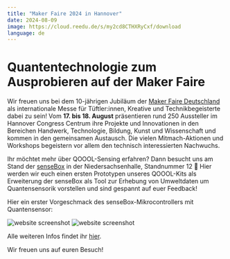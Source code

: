 ```yaml
---
title: "Maker Faire 2024 in Hannover"
date: 2024-08-09
image: https://cloud.reedu.de/s/my2cd8CTHXRyCxf/download
language: de
---
```


# Quantentechnologie zum Ausprobieren auf der Maker Faire 

Wir freuen uns bei dem 10-jährigen Jubiläum der [Maker Faire Deutschland](https://maker-faire.de/) als internationale Messe für Tüftler:innen, Kreative und Technikbegeisterte dabei zu sein! Vom **17. bis 18. August** präsentieren rund 250 Aussteller im Hannover Congress Centrum ihre Projekte und Innovationen in den Bereichen Handwerk, Technologie, Bildung, Kunst und Wissenschaft und kommen in den gemeinsamen Austausch. Die vielen Mitmach-Aktionen und Workshops begeistern vor allem den technisch interessierten Nachwuchs.

Ihr möchtet mehr über QOOOL-Sensing erfahren? Dann besucht uns am Stand der [senseBox](https://sensebox.de/) in der Niedersachsenhalle, Standnummer 12 📍 Hier werden wir euch einen ersten Prototypen unseres QOOOL-Kits als Erweiterung der senseBox als Tool zur Erhebung von Umweltdaten um Quantensensorik vorstellen und sind gespannt auf euer Feedback! 

Hier ein erster Vorgeschmack des senseBox-Mikrocontrollers mit Quantensensor:

![website screenshot](https://cloud.reedu.de/s/s8bjmWZJZnCkSmj/download)
![website screenshot](https://cloud.reedu.de/s/my2cd8CTHXRyCxf/download)

Alle weiteren Infos findet ihr [hier](https://maker-faire.de/maker/sensebox-toolkit-fuer-digitale-bildung-citizen-science-und-umweltmonitoring/).

Wir freuen uns auf euren Besuch!
